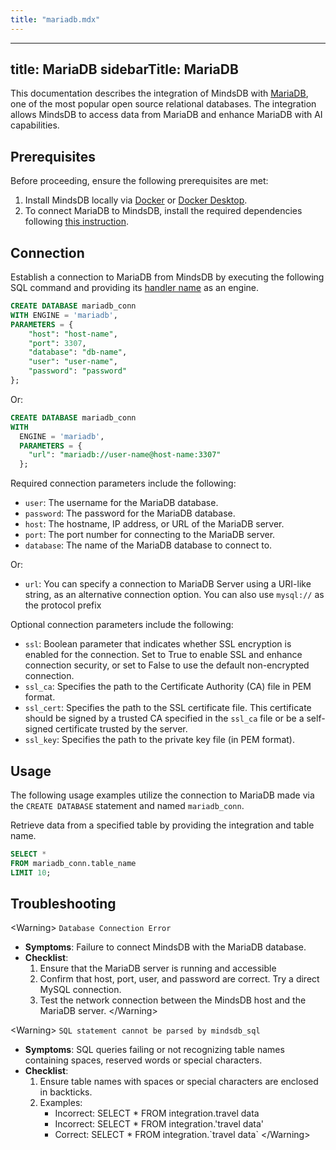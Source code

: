 ```yaml
---
title: "mariadb.mdx"
---
```


---
title: MariaDB
sidebarTitle: MariaDB
---

This documentation describes the integration of MindsDB with [MariaDB](https://mariadb.org/), one of the most popular open source relational databases.
The integration allows MindsDB to access data from MariaDB and enhance MariaDB with AI capabilities.

## Prerequisites

Before proceeding, ensure the following prerequisites are met:

1. Install MindsDB locally via [Docker](https://docs.mindsdb.com/setup/self-hosted/docker) or [Docker Desktop](https://docs.mindsdb.com/setup/self-hosted/docker-desktop).
2. To connect MariaDB to MindsDB, install the required dependencies following [this instruction](https://docs.mindsdb.com/setup/self-hosted/docker#install-dependencies).

## Connection

Establish a connection to MariaDB from MindsDB by executing the following SQL command and providing its [handler name](https://github.com/mindsdb/mindsdb/tree/main/mindsdb/integrations/handlers/mariadb_handler) as an engine.

```sql
CREATE DATABASE mariadb_conn
WITH ENGINE = 'mariadb', 
PARAMETERS = {
    "host": "host-name",
    "port": 3307,
    "database": "db-name",
    "user": "user-name",
    "password": "password"
};
```

Or:

```sql
CREATE DATABASE mariadb_conn
WITH
  ENGINE = 'mariadb',
  PARAMETERS = {
    "url": "mariadb://user-name@host-name:3307"
  };
```

Required connection parameters include the following:

*    `user`: The username for the MariaDB database.
*    `password`: The password for the MariaDB database.
*    `host`: The hostname, IP address, or URL of the MariaDB server.
*    `port`: The port number for connecting to the MariaDB server.
*    `database`: The name of the MariaDB database to connect to.

Or:

*    `url`: You can specify a connection to MariaDB Server using a URI-like string, as an alternative connection option. You can also use `mysql://` as the protocol prefix

Optional connection parameters include the following:

 * `ssl`: Boolean parameter that indicates whether SSL encryption is enabled for the connection. Set to True to enable SSL and enhance connection security, or set to False to use the default non-encrypted connection. 
 * `ssl_ca`:  Specifies the path to the Certificate Authority (CA) file in PEM format. 
 * `ssl_cert`:  Specifies the path to the SSL certificate file. This certificate should be signed by a trusted CA specified in the `ssl_ca` file or be a self-signed certificate trusted by the server.
 * `ssl_key`: Specifies the path to the private key file (in PEM format).

## Usage

The following usage examples utilize the connection to MariaDB made via the `CREATE DATABASE` statement and named `mariadb_conn`.

Retrieve data from a specified table by providing the integration and table name.

```sql
SELECT *
FROM mariadb_conn.table_name
LIMIT 10;
```

## Troubleshooting

&lt;Warning&gt;
`Database Connection Error`

* **Symptoms**: Failure to connect MindsDB with the MariaDB database.
* **Checklist**:
    1. Ensure that the MariaDB server is running and accessible
    2. Confirm that host, port, user, and password are correct. Try a direct MySQL connection.
    3. Test the network connection between the MindsDB host and the MariaDB server.
&lt;/Warning&gt;

&lt;Warning&gt;
`SQL statement cannot be parsed by mindsdb_sql`

* **Symptoms**: SQL queries failing or not recognizing table names containing spaces, reserved words or special characters.
* **Checklist**:
    1. Ensure table names with spaces or special characters are enclosed in backticks.
    2. Examples:
        * Incorrect: SELECT * FROM integration.travel data
        * Incorrect: SELECT * FROM integration.'travel data'
        * Correct: SELECT * FROM integration.\`travel data\`
&lt;/Warning&gt;
